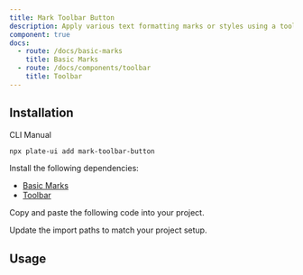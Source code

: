 ```yaml
---
title: Mark Toolbar Button
description: Apply various text formatting marks or styles using a toolbar button.
component: true
docs:
  - route: /docs/basic-marks
    title: Basic Marks
  - route: /docs/components/toolbar
    title: Toolbar
---
```


<ComponentPreview name="playground-demo" id="basicnodes" />

## Installation

<Tabs defaultValue="cli">

<TabsList>
<TabsTrigger value="cli">CLI</TabsTrigger>
<TabsTrigger value="manual">Manual</TabsTrigger>
</TabsList>
<TabsContent value="cli">

```bash
npx plate-ui add mark-toolbar-button
```

</TabsContent>

<TabsContent value="manual">

<Steps>

<Step>

Install the following dependencies:

- [Basic Marks](/docs/basic-marks)
- [Toolbar](/docs/components/toolbar)
  </Step>

<Step>Copy and paste the following code into your project.</Step>

<ComponentSource name="mark-toolbar-button" />

<Step>Update the import paths to match your project setup.</Step>

</Steps>

</TabsContent>

</Tabs>

## Usage

<ComponentSource name="fixed-toolbar-buttons" />
<ComponentSource name="floating-toolbar-buttons" />
